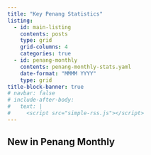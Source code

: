 ```yaml
---
title: "Key Penang Statistics"
listing:
  - id: main-listing
    contents: posts
    type: grid
    grid-columns: 4
    categories: true
  - id: penang-monthly
    contents: penang-monthly-stats.yaml
    date-format: "MMMM YYYY"
    type: grid
title-block-banner: true
# navbar: false
# include-after-body:
#   text: |
#     <script src="simple-rss.js"></script>
---
```


::: {#main-listing}
:::


## New in Penang Monthly

::: {#penang-monthly}
:::


<!-- <div -->

<!--     data-rss-feed="https://www.theguardian.com/international/rss" -->

<!--     data-rss-link-titles="true" -->

<!--     data-rss-title-wrapper="h3" -->

<!--     data-rss-max="3"> -->

<!-- </div> -->
